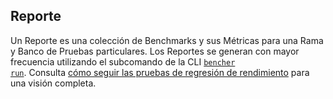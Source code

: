 ## Reporte
Un Reporte es una colección de Benchmarks y sus Métricas para una Rama y Banco de Pruebas particulares.
Los Reportes se generan con mayor frecuencia utilizando el subcomando de la CLI <code><a href="/es/docs/explanation/bencher-run/">bencher run</a></code>.
Consulta [cómo seguir las pruebas de regresión de rendimiento](/es/docs/how-to/track-benchmarks/) para una visión completa.